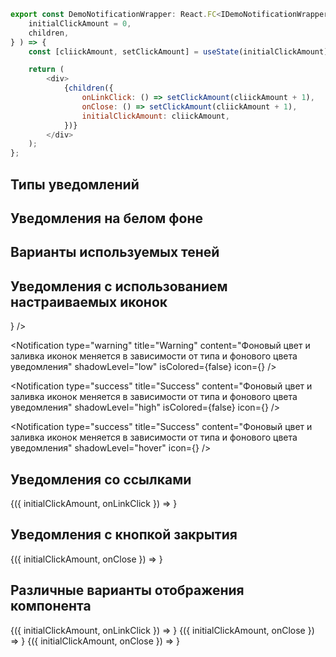 
```javascript collapse=Код DemoNotificationWrapper
export const DemoNotificationWrapper: React.FC<IDemoNotificationWrapperProps> = ( {
    initialClickAmount = 0,
    children,
} ) => {
    const [cliickAmount, setClickAmount] = useState(initialClickAmount);

    return (
        <div>
            {children({
                onLinkClick: () => setClickAmount(cliickAmount + 1),
                onClose: () => setClickAmount(cliickAmount + 1),
                initialClickAmount: cliickAmount,
            })}
        </div>
    );
};
```

## Типы уведомлений

<Playground style={wrapperStyle}>
   <Notification 
      type="error"
      title="Error"
      content="Уведомление типа error"
      shadowLevel="zero"
   />

   <Notification 
      type="warning"
      title="Warning"
      content="Уведомление типа warning"
      shadowLevel="low"
   />

   <Notification 
      type="info"
      title="Info"
      content="Уведомление типа info"
      shadowLevel="high"
   />

   <Notification 
      type="success" 
      title="Success"
      content="Уведомление типа success"
      shadowLevel="hover"
   />
</Playground>

## Уведомления на белом фоне

<Playground style={wrapperStyle}>
   <Notification 
      type="error"
      title="Error"
      content="Уведомление типа error с белым фоном"
      shadowLevel="zero"
      isColored={false}
   />

   <Notification 
      type="warning"
      title="Warning"
      content="Уведомление типа warning с белым фоном"
      shadowLevel="low"
      isColored={false}
   />

   <Notification 
      type="info"
      title="Info"
      content="Уведомление типа info с белым фоном "
      shadowLevel="high"
      isColored={false}
   />

   <Notification 
      type="success" 
      title="Success"
      content="Уведомление типа success с цветным фоном и с типом тени Hover"
      shadowLevel="hover"
      isColored={false}
   />
</Playground>

## Варианты используемых теней

<Playground style={wrapperStyle}>
   <Notification 
      type="info"
      title="shadowLevel=zero"
      content="Уровень тени zero"
      shadowLevel="zero"
   />

   <Notification 
      type="info"
      title="shadowLevel=low"
      content="Уровень тени low"
      shadowLevel="low"
      isColored={false}
   />

   <Notification 
      type="info"
      title="shadowLevel=high"
      content="Уровень тени high"
      shadowLevel="high"
      isColored={false}
   />

   <Notification 
      type="info"
      title="shadowLevel=hover"
      content="Уровень тени hover"
      shadowLevel="hover"
   />
</Playground>

## Уведомления с использованием настраиваемых иконок

<Playground style={wrapperStyle}>
   <Notification 
      type="warning"
      title="Warning"
      content="Фоновый цвет и заливка иконок меняется в зависимости от типа и фонового цвета уведомления"
      shadowLevel="zero"
      icon={<Rating1 />} 
   />

   <Notification 
      type="warning"
      title="Warning"
      content="Фоновый цвет и заливка иконок меняется в зависимости от типа и фонового цвета уведомления"
      shadowLevel="low"
      isColored={false}
      icon={<Rating1 />}
   />

   <Notification 
      type="success"
      title="Success"
      content="Фоновый цвет и заливка иконок меняется в зависимости от типа и фонового цвета уведомления"
      shadowLevel="high"
      isColored={false}
      icon={<Checked />}
   />

   <Notification 
      type="success" 
      title="Success"
      content="Фоновый цвет и заливка иконок меняется в зависимости от типа и фонового цвета уведомления"
      shadowLevel="hover"
      icon={<Checked />}
   />
</Playground>

## Уведомления со ссылками

<Playground style={wrapperStyle}>
   <Notification 
      type="info"
      title="Cсылка ведет на новую страницу"
      content="На персональном счёте недостаточно средств."
      shadowLevel="hover"
      link="Cсылка на новую страницу"
      target="_blank"
      href="/"
      target="_blank"
      isColored={false}
   />

   <DemoNotificationWrapper>
      {({ initialClickAmount, onLinkClick }) =>
         <Notification 
            type="warning"
            title="Cсылка с кастомным обработчиком"
            content={`Количество кликов: ${initialClickAmount}`}
            shadowLevel="low"
            link="Cсылка с обработчиком"
            onLinkClick={onLinkClick}
         />
      }
   </DemoNotificationWrapper>
</Playground>

## Уведомления с кнопкой закрытия

<Playground style={wrapperStyle}>
   <DemoNotificationWrapper>
      {({ initialClickAmount, onClose }) =>
         <Notification 
            type="error"
            title="Кнопка закрытия с обработчиком"
            content={`Количество кликов: ${initialClickAmount}`}
            shadowLevel="low"
            hasCloseButton
            isColored={false}
            onClose={onClose}
         />
      }
   </DemoNotificationWrapper>

   <Notification 
      type="error"
      title="Уведомление без кнопки закрытия"
      content="На персональном счёте недостаточно средств."
      shadowLevel="hover"
      isColored={false}
   />
</Playground>


## Различные варианты отображения компонента

<Playground style={wrapperStyle}>
   <DemoNotificationWrapper>
      {({ initialClickAmount, onLinkClick }) =>
         <Notification 
            type="info"
            content={`Ссылка с обработчиком и отсутствие заголовка. Количество кликов: ${initialClickAmount}`}
            shadowLevel="low"
            isColored={false}
            link="Cсылка с обработчиком"
            onLinkClick={onLinkClick}
         />
      }
   </DemoNotificationWrapper>

   <DemoNotificationWrapper>
      {({ initialClickAmount, onClose }) =>
         <Notification 
            type="info"
            content={`Отсутствие заголовка и ссылки. Количество кликов закрытия: ${initialClickAmount}`}
            shadowLevel="low"
            hasCloseButton
            onClose={onClose}
         />
      }
   </DemoNotificationWrapper>

   <DemoNotificationWrapper>
      {({ initialClickAmount, onClose }) =>
         <Notification 
            type="info"
            title="Кнопка закрытия с обработчиком и ссылка на новую страницу"
            content={`Количество кликов: ${initialClickAmount}`}
            shadowLevel="low"
            hasCloseButton
            isColored={false}
            link="Cсылка на новую страницу"
            href="/"
            target="_blank"
            onClose={onClose}
         />
      }
   </DemoNotificationWrapper>
</Playground>